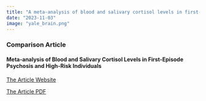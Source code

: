 ```yaml
---
title: "A meta-analysis of blood and salivary cortisol levels in first-episode psychosis and high-risk individuals"
date: "2023-11-03"
image: "yale_brain.png"
---
```


### Comparison Article

#### Meta-analysis of Blood and Salivary Cortisol Levels in First-Episode Psychosis and High-Risk Individuals

[The Article Website](https://www.sciencedirect.com/science/article/pii/S0091302221000327?via%3Dihub)

[The Article PDF](article_meta_analysis.pdf)

